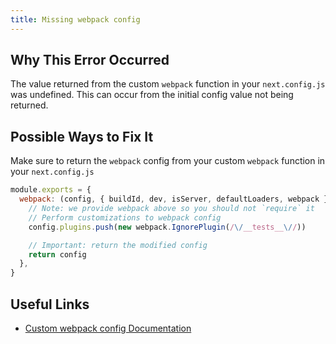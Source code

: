 ```yaml
---
title: Missing webpack config
---
```


## Why This Error Occurred

The value returned from the custom `webpack` function in your `next.config.js` was undefined. This can occur from the initial config value not being returned.

## Possible Ways to Fix It

Make sure to return the `webpack` config from your custom `webpack` function in your `next.config.js`

```js filename="next.config.js"
module.exports = {
  webpack: (config, { buildId, dev, isServer, defaultLoaders, webpack }) => {
    // Note: we provide webpack above so you should not `require` it
    // Perform customizations to webpack config
    config.plugins.push(new webpack.IgnorePlugin(/\/__tests__\//))

    // Important: return the modified config
    return config
  },
}
```

## Useful Links

- [Custom webpack config Documentation](/docs/pages/api-reference/config/next-config-js/webpack)
